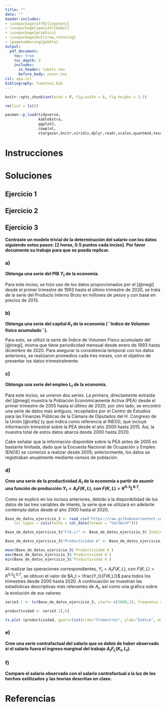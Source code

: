 ```yaml
---
title: ""
date: ""
header-includes:
- \usepackage[utf8]{inputenc}
- \usepackage[spanish]{babel}
- \usepackage{graphicx}
- \usepackage{multirow,rotating}
- \pagenumbering{gobble} 
output: 
  pdf_document:
    toc: true
    toc_depth: 3
    includes:
      in_header: labels.tex
      before_body: cover.tex
csl: apa.csl
bibliography: fuentes1.bib
---
```


```{=tex}
\pagenumbering{gobble}
\pagenumbering{arabic}
```
```r
knitr::opts_chunk$set(echo = F, fig.width = 6, fig.height = 3.5)
```

```r

rm(list = ls())

pacman::p_load(tidyverse,
               kableExtra,
               ggplot2,
               cowplot,
               stargazer,knitr,viridis,dplyr,readr,scales,quantmod,texreg,tinytex, tidyr, imager,lubridate,tseries, astsa, growthrates, tis, dynlm, readxl )
```

\newpage

# Instrucciones

```{=tex}

\subsection*{Instrucciones}
Realice los siguientes ejercicios en su equipo de trabajo designado. La tarea se califica del 0 al 15 (¡!).

\begin{enumerate}
\item Resuelva los ejercicios 11.2 y 11.9 (5a Ed.). Realice estos con ayuda de su laboratorista y entregue las soluciones a máquina, utilizando LaTeX. [2 horas,1 punto cada ejercicio]

\item Estudie el mercado laboral en México siguiendo estos pasos: [2 horas, 0.5 puntos cada inciso]. Por favor documente su trabajo para que se pueda replicar.
\begin{enumerate}
\item Obtenga del INEGI una serie anual de los salarios (en términos reales) en México, calcule la serie de su tasa de cambio anual, calcule la volatilidad de dicha serie. (Serie 1)
\item Obtenga del INEGI una serie anual del empleo total en México, calcule la serie de su tasa de cambio anual, calcule la volatilidad de dicha serie. (Serie 2)
\item Obtenga del INEGI una serie anual del producto interno bruto en términos reales, calcule su tasa de cambio anual, calcule su volatilidad. (Serie 3)
\item Grafique las tres series de tasas de cambios de forma que se puedan comparar.
\item Calcule la covarianza de la serie 1 con la 3 y de la 2 con la 3.
\item Explique si sus resultados son o no consistentes con los hechos estilizados para EEUU que se discutieron en clase.
\end{enumerate}

\item Contraste un modelo trivial de la determinación del salario con los datos siguiendo estos pasos: [2 horas, 0.5 puntos cada inciso]. Por favor documente su trabajo para que se pueda replicar.
\begin{enumerate}
\item Obtenga una serie del PIB $Y_t$ de la economía.
\item Obtenga una serie del capital $K_t$ de la economía (``Indice de Volumen físico acumulado´´).
\item Obtenga una serie del empleo $L_t$ de la economía.
\item Cree una serie de la productividad $A_t$ de la economía a partir de asumir una función de producción $Y_t=A_tF(K,L)$, con $F(K,L)=K^{0.3}L^{0.7}$.
\item Cree una serie contrafactual del salario que se debió de haber observado si el salario fuera el ingreso marginal del trabajo $A_tF_L(K_t,L_t)$.
\item Compare el salario observado con el salario contrafactual a la luz de los hechos estilizados y las teorías descritas en clase.
\end{enumerate}
\item Desarrolle su intuición cuantitativa sobre la informalidad laboral en México siguiendo estos pasos   [3 horas, 0.5 puntos cada inciso]. Por favor documente su trabajo para que se pueda replicar.
\begin{enumerate}
\item Obtenga la Matriz Hussmans para México, del INEGI, para algún trimestre de 2019. 
\item A partir de la tabla, averigüe qué proporción de los trabajadores trabaja en el ``sector informal'' de la economía.
\item A partir de la tabla, averigüe qué proporción de los trabajadores del sector formal son informales.
\item Averigüe con datos del INEGI cuáles son las industrias formales con mayor proporción de trabajadores informales y los estados de la república con mayor proporción de trabajadores informales.
\item Obtenga una medida de salario por industria y grafique el nivel de informalidad contra el salario.
\item Averigue si la tasa de informalidad (la proporción, del total de personas ocupadas, que trabajan informalmente) se comportó de forma ``procíclica'' o ``contracíclica'' durante los primeros meses de esta pandemia y contrástelo con el comportamiento durante crisis anteriores (1994-5 y 2008-9).
\item Enuncie algunas conclusiones tentativas sobre los resultados que obtuvo, relacionándolas con los modelos discutidos en clase.
\end{enumerate}
\item Practique trabajar con datos laborales de México siguiendo estos pasos: [3 horas, 0.5 puntos cada inciso]. Por favor documente su trabajo para que se pueda replicar.
\begin{enumerate}
\item Explique en un par de párrafos cómo es que el INEGI atendió la ncesidad de crear encuestas durante el inicio de la pandemia con la ENOE-T y luego como aterrizó una nueva encuesta, la ENOE-N de ahí en adelante.
\item Descargue los micro-datos de la ENOE (ENOE,ENOE-T y ENOE-N), correspondientes a los cuatro trimestres de 2020.
\item Calcule el desempleo en cada trimestre, explicando cómo lo calculó.
\item Calcule, utilizando a los individuos que aparecen en más de uno de los trimestres, la fracción de trabajadores que pasan del empleo al desempleo y del desempleo al empleo entre los cuatro trimestres del 2020. Esta es la parte más complicada, pero la más útil, porque enseña que la ENOE es una encuesta tipo panel rotativo, y cómo utilizar esta característica.
\item Calcule qué fracción de los trabajadores trabaja en empresas chicas, medianas y grandes.
\item Calcule qué fracción de los trabajadores está buscando otro empleo.
\item Grafique la relación entre el ingreso promedio y la edad de los trabajadores.
\item Documente y entregue su código estadístico para realizar este ejercicio.
\end{enumerate}
\end{enumerate}
```
\newpage

# Soluciones

## Ejercicio 1

## Ejercicio 2

## Ejercicio 3

**Contraste un modelo trivial de la determinación del salario con los datos siguiendo estos pasos: [2 horas, 0.5 puntos cada inciso]. Por favor documente su trabajo para que se pueda replicar.**

### a)

**Obtenga una serie del PIB $Y_t$ de la economía.**

Para este inciso, se hizo uso de los datos proporcionados por el [@inegi] desde el primer trimestre de 1993 hasta el último trimestre de 2020, se trata de la serie del Producto Interno Bruto en millones de pesos y con base en precios de 2013.

### b)

**Obtenga una serie del capital $K_t$ de la economía (``Indice de Volumen físico acumulado´´).**

Para esto, se utilizó la serie de Índice de Volumen Físico acumulado del [@inegi], misma que tiene periodicidad mensual desde enero de 1993 hasta diciembre de 2020. Para asegurar la consistencia temporal con los datos anteriores, se realizaron promedios cada tres meses, con el objetivo de presentar los datos trimestralmente.

### c)

**Obtenga una serie del empleo $L_t$ de la economía.**

Para este inciso, se unieron dos series. La primera, directamente extraída del [@inegi] muestra la Población Económicamente Activa (PEA) desde el primer trimestre de 2005 hasta el último de 2020; por otro lado, se encontró una serie de datos más antiguos, recopilados por el Centro de Estudios para las Finanzas Públicas de la Cámara de Diputados del H. Congreso de la Unión [@cefp] (y que indica como referencia al INEGI), que incluye información trimestral sobre la PEA desde el año 2000 hasta 2015. Así, la muestra total de estos datos abarca desde 2000 hasta 2020.

Cabe señalar que la información disponible sobre la PEA antes de 2005 es bastante limitada, dado que la Encuesta Nacional de Ocupación y Empleo (ENOE) se comenzó a realizar desde 2005; anteriormente, los datos se registraban anualmente mediante censos de población.

### d)

**Cree una serie de la productividad $A_t$ de la economía a partir de asumir una función de producción $Y_t=A_tF(K,L)$, con $F(K,L)=K^{0.3}L^{0.7}$.**

Como se explicó en los incisos anteriores, debido a la disponibilidad de los datos de las tres variables de interés, la serie que se utilizará en adelante contempla datos desde el año 2000 hasta el 2020.

```r
Base_de_datos_ejercicio_3 <- read_csv("https://raw.githubusercontent.com/LeoEnriquez/TareasMacro2/main/Tarea%203/Datos/Base%20de%20datos%20ejercicio%203.csv", 
    col_types = cols(Fecha = col_date(format = "%d/%m/%Y")))
```


```r
Base_de_datos_ejercicio_3$"F(K,L)" <- Base_de_datos_ejercicio_3$`Índice de volumen físico acumulado (base 2013, promedio trimestral)`^0.3*Base_de_datos_ejercicio_3$`Población económicamente activa`^0.7

```

```r
Base_de_datos_ejercicio_3$"Productividad A" <- Base_de_datos_ejercicio_3$`PIB en millones de pesos (base 2013)`/ Base_de_datos_ejercicio_3$"F(K,L)"
```

```r
mean(Base_de_datos_ejercicio_3$`Productividad A`)
max(Base_de_datos_ejercicio_3$`Productividad A`)
min(Base_de_datos_ejercicio_3$`Productividad A`)
```
Al realizar las operaciones correspondientes, $Y_t=A_tF(K,L)$, con $F(K,L)=K^{0.3}L^{0.7}$, se obtuvo el valor de $A_t = \frac{Y_t}{F(K,L)}$ para todos los trimestres desde 2000 hasta 2020. A continuación se muestran las estadísticas descriptivas más relevantes de $A_t$, así como una gráfica sobre la evolución de sus valores:

\begin{table}[]
\centering
\caption{Cuadro 3.1. Estadísticas descriptivas del valor de la productividad A, por trimestre, 2000 - 2020.}
\label{Cuadro 31}
\begin{tabular}{|l|r|}
\hline
\multicolumn{1}{|c|}{\textbf{Estadística}} & \multicolumn{1}{c|}{\textbf{Valor}} \\ \hline
Media                                      & 16.40066                            \\ \hline
Máximo                                     & 17.83776                            \\ \hline
Mínimo                                     & 15.25552                            \\ \hline
\end{tabular}
\end{table}

```r

serie3.1 <- ts(Base_de_datos_ejercicio_3, start= c(2000,2), frequency = 4)

productividad <- serie3.1[,6]

ts.plot (productividad, gpars=list(xlab="Trimestres", ylab="Índice", main="Gráfica 3.1. Índice de productividad trimestral, 2000 - 2020",  col=5:1, lwd=1))
```


### e)

**Cree una serie contrafactual del salario que se debió de haber observado si el salario fuera el ingreso marginal del trabajo $A_tF_L(K_t,L_t)$.**

### f)

**Compare el salario observado con el salario contrafactual a la luz de los hechos estilizados y las teorías descritas en clase.**

\newpage

# Referencias

<!-- <div id="refs"></div> -->
